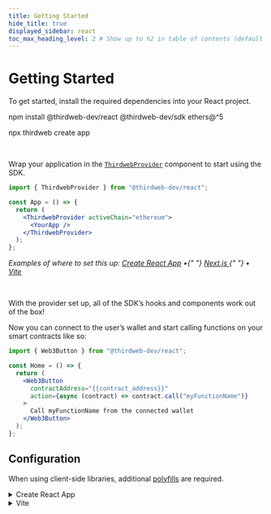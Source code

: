 ```yaml
---
title: Getting Started
hide_title: true
displayed_sidebar: react
toc_max_heading_level: 2 # Show up to h2 in table of contents (default is up to h3)
---
```



# Getting Started

To get started, install the required dependencies into your React project.

<Tabs>
<TabItem value="existing" label="Existing Projects">

<CodeBlock language="bash">
  npm install @thirdweb-dev/react @thirdweb-dev/sdk ethers@^5
</CodeBlock>

</TabItem>
<TabItem value="new" label="New Projects">

<CodeBlock language="bash">

npx thirdweb create app

</CodeBlock>

</TabItem>
</Tabs>

<br />

Wrap your application in the [`ThirdwebProvider`](/react/react.thirdwebprovider) component to start using the SDK.

```jsx
import { ThirdwebProvider } from "@thirdweb-dev/react";

const App = () => {
  return (
    <ThirdwebProvider activeChain="ethereum">
      <YourApp />
    </ThirdwebProvider>
  );
};
```

<p style={{ opacity: 0.8, marginTop: -8 }}>
  <i>
    Examples of where to set this up: <a href="#cra">Create React App</a> •{" "}
    <a href="https://github.com/thirdweb-example/next-javascript-starter/blob/main/pages/_app.js">
      Next.js
    </a>{" "}
    • <a href="#vite">Vite</a>
  </i>
</p>

<br />

With the provider set up, all of the SDK&rsquo;s hooks and components work out of the box!

Now you can connect to the user&rsquo;s wallet and start calling functions on your smart contracts like so:

```jsx
import { Web3Button } from "@thirdweb-dev/react";

const Home = () => {
  return (
    <Web3Button
      contractAddress="{{contract_address}}"
      action={async (contract) => contract.call("myFunctionName")}
    >
      Call myFunctionName from the connected wallet
    </Web3Button>
  );
};
```

## Configuration

When using client-side libraries, additional [polyfills](https://developer.mozilla.org/en-US/docs/Glossary/Polyfill) are required.

<details>
  <summary>
    Create React App
</summary>
<div>

<Tabs>
  <TabItem value="npm" label="npm">
    <CodeBlock language="bash">npm i assert stream -D</CodeBlock>
  </TabItem>
  <TabItem value="yarn" label="yarn">
    <CodeBlock language="bash">yarn add assert stream -D</CodeBlock>
  </TabItem>
  <TabItem value="pnpm" label="pnpm">
    <CodeBlock language="bash">pnpm add assert stream -D</CodeBlock>
  </TabItem>
</Tabs>

To ignore the sourcemap warnings, create a `.env` file with the following in your root directory:

```text
GENERATE_SOURCEMAP=false
```

Now, you can start using the SDK!

</div>
</details>

<details>
  <summary>
   Vite
   </summary>
    <div>

Install the vite plugins

<Tabs>
  <TabItem value="npm" label="npm">
    <CodeBlock language="bash">
      npm i @vitejs/plugin-react vite-plugin-node-polyfills -D
    </CodeBlock>
  </TabItem>
  <TabItem value="yarn" label="yarn">
    <CodeBlock language="bash">
      yarn add @vitejs/plugin-react vite-plugin-node-polyfills -D
    </CodeBlock>
  </TabItem>
  <TabItem value="pnpm" label="pnpm">
    <CodeBlock language="bash">
      pnpm add @vitejs/plugin-react vite-plugin-node-polyfills -D
    </CodeBlock>
  </TabItem>
</Tabs>

In the `vite.config.js` file, add the following configuration:

```js
import react from "@vitejs/plugin-react";
import { defineConfig } from "vite";
import { nodePolyfills } from "vite-plugin-node-polyfills";

// https://vitejs.dev/config/
export default defineConfig({
  plugins: [react(), nodePolyfills()],
  define: {
    "process.env": {},
  },
});
```

Now, you can start using the SDK!

</div>
</details>
